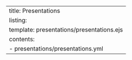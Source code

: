 ---
title: Presentations
listing:
  template: presentations/presentations.ejs
  contents: 
    - presentations/presentations.yml
---